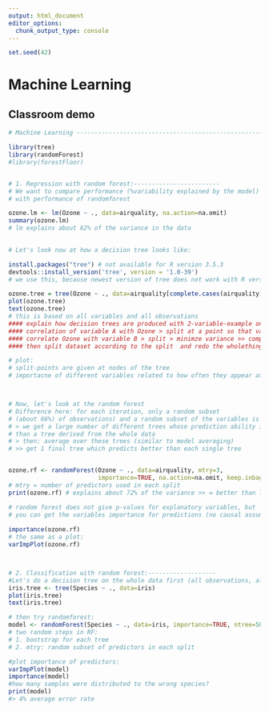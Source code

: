 ```yaml
---
output: html_document
editor_options: 
  chunk_output_type: console
---
```


```r
set.seed(42)
```

# Machine Learning

## Classroom demo

```r
# Machine Learning --------------------------------------------------------

library(tree)
library(randomForest)
#library(forestFloor)


# 1. Regression with random forest:------------------------
# We want to compare performance (%variability explained by the model) of lm 
# with performance of randomforest

ozone.lm <- lm(Ozone ~ ., data=airquality, na.action=na.omit)
summary(ozone.lm)
# lm explains about 62% of the variance in the data

 
# Let's look now at how a decision tree looks like:

install.packages("tree") # not available for R version 3.5.3
devtools::install_version('tree', version = '1.0-39')
# we use this, because newest version of tree does not work with R version

ozone.tree = tree(Ozone ~ ., data=airquality[complete.cases(airquality),])
plot(ozone.tree)
text(ozone.tree)
# this is based on all variables and all observations
#### explain how decision trees are produced with 2-variable-example on the blackboard:
#### correlation of variable A with Ozone > split at a point so that variance left and right of the split is minimized, remember outcome 
#### correlate Ozone with variable B > split > minimze variance >> compare this with performance of variable A >> if A removes more variability, choose splitof A for first node
#### then split dataset according to the split  and redo the wholethingfor the two groups that wer generated >>> leads to 1 decision tree for the dataset

# plot:
# split-points are given at nodes of the tree
# importacne of different variables related to how often they appear at these nodes



# Now, let's look at the random forest
# Difference here: for each iteration, only a random subset 
# (about 66%) of observations) and a random subset of the variables is used
# > we get a large number of different trees whose prediction ability is worse 
# than a tree derived from the whole data
# > then: average over these trees (similar to model averaging)
# >> get 1 final tree which predicts better than each single tree 


ozone.rf <- randomForest(Ozone ~ ., data=airquality, mtry=3,
                         importance=TRUE, na.action=na.omit, keep.inbag=T)
# mtry = number of predictors used in each split
print(ozone.rf) # explains about 72% of the variance >> = better than lm!

# random forest does not give p-values for explanatory variables, but 
# you can get the variables importance for predictions (no causal assumptions here!):
 
importance(ozone.rf)
# the same as a plot:
varImpPlot(ozone.rf)



# 2. Classification with random forest:-------------------
#Let's do a decision tree on the whole data first (all observations, all predictors):
iris.tree <- tree(Species ~ ., data=iris)
plot(iris.tree)
text(iris.tree)

# then try randomforest:
model <- randomForest(Species ~ ., data=iris, importance=TRUE, ntree=500, mtry = 2, do.trace=100,  keep.inbag=T)
# two random steps in RF:
# 1. bootstrap for each tree
# 2. mtry: random subset of predictors in each split

#plot importance of predictors:
varImpPlot(model)
importance(model)
#how many samples were distributed to the wrong species?
print(model)
#> 4% average error rate

```

